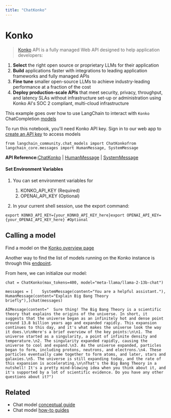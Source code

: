 ```yaml
---
title: "ChatKonko"
---
```


# Konko

> [Konko](https://www.konko.ai/) API is a fully managed Web API designed to help application developers:

1. **Select** the right open source or proprietary LLMs for their application
2. **Build** applications faster with integrations to leading application frameworks and fully managed APIs
3. **Fine tune** smaller open-source LLMs to achieve industry-leading performance at a fraction of the cost
4. **Deploy production-scale APIs** that meet security, privacy, throughput, and latency SLAs without infrastructure set-up or administration using Konko AI's SOC 2 compliant, multi-cloud infrastructure

This example goes over how to use LangChain to interact with `Konko` ChatCompletion [models](https://docs.konko.ai/oss/list-of-models#konko-hosted-models-for-chatcompletion)

To run this notebook, you'll need Konko API key. Sign in to our web app to [create an API key](https://platform.konko.ai/settings/api-keys) to access models

```
from langchain_community.chat_models import ChatKonkofrom langchain_core.messages import HumanMessage, SystemMessage
```

**API Reference:**[ChatKonko](https://python.langchain.com/api_reference/community/chat_models/langchain_community.chat_models.konko.ChatKonko.html) | [HumanMessage](https://python.langchain.com/api_reference/core/messages/langchain_core.messages.human.HumanMessage.html) | [SystemMessage](https://python.langchain.com/api_reference/core/messages/langchain_core.messages.system.SystemMessage.html)

#### Set Environment Variables

1. You can set environment variables for

   1. KONKO\_API\_KEY (Required)
   2. OPENAI\_API\_KEY (Optional)

2. In your current shell session, use the export command:

```
export KONKO_API_KEY={your_KONKO_API_KEY_here}export OPENAI_API_KEY={your_OPENAI_API_KEY_here} #Optional
```

## Calling a model

Find a model on the [Konko overview page](https://docs.konko.ai/oss/list-of-models)

Another way to find the list of models running on the Konko instance is through this [endpoint](https://docs.konko.ai/reference/get-models).

From here, we can initialize our model:

```
chat = ChatKonko(max_tokens=400, model="meta-llama/llama-2-13b-chat")
```

```
messages = [    SystemMessage(content="You are a helpful assistant."),    HumanMessage(content="Explain Big Bang Theory briefly"),]chat(messages)
```

```
AIMessage(content="  Sure thing! The Big Bang Theory is a scientific theory that explains the origins of the universe. In short, it suggests that the universe began as an infinitely hot and dense point around 13.8 billion years ago and expanded rapidly. This expansion continues to this day, and it's what makes the universe look the way it does.\n\nHere's a brief overview of the key points:\n\n1. The universe started as a singularity, a point of infinite density and temperature.\n2. The singularity expanded rapidly, causing the universe to cool and expand.\n3. As the universe expanded, particles began to form, including protons, neutrons, and electrons.\n4. These particles eventually came together to form atoms, and later, stars and galaxies.\n5. The universe is still expanding today, and the rate of this expansion is accelerating.\n\nThat's the Big Bang Theory in a nutshell! It's a pretty mind-blowing idea when you think about it, and it's supported by a lot of scientific evidence. Do you have any other questions about it?")
```

## Related

* Chat model [conceptual guide](/oss/concepts/chat_models)
* Chat model [how-to guides](/oss/how_to/#chat-models)
